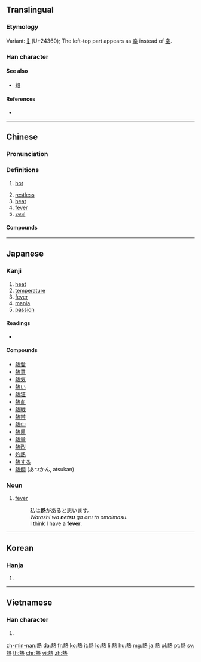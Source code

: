 {{also|热}}
==Translingual==

===Etymology===
{{Han compound|埶|火|c1=p|c2=s|t2=fire|ls=psc|alt2=灬}}

Variant: [[𤍠]] (U+24360); The left-top part appears as [[幸]] instead of [[坴]].

===Han character===
{{Han char|rn=86|rad=火|as=11|sn=15|four=45331|canj=GIF|ids=⿱埶灬}}

====See also====
* [[熟]] <!-- Graphically similar -->

====References====
* {{Han ref|kx=0681.080|dkj=19360|dj=1092.240|hdz=32230.100|uh=71B1|ud=29105|bh=BCF6|bd=48374}}

----

==Chinese==
{{zh-forms|s=热}}

===Pronunciation===
{{zh-pron
|m=rè
|c=jit6
|h=pfs=ngie̍t
|mn=jia̍t/joa̍h/loa̍h
|w=5nyiq
|ma=y
|mc=y
|oc=y
|cat=a,n
}}

===Definitions===
{{zh-hanzi}}

# [[hot]]
#: {{zh-x|今天 很 '''熱'''。|It is '''hot''' today.}}
# [[restless]]
# [[heat]]
# [[fever]]
# [[zeal]]

====Compounds====
{{der5
|{{zh-l|熱愛}}
|{{zh-l|灼熱}}
|{{zh-l|熱病}}
|{{zh-l|熱補}}
|{{zh-l|熱菜}}
|{{zh-l|熱腸}}
|{{zh-l|熱潮}}
|{{zh-l|熱忱}}
|{{zh-l|熱誠}}
|{{zh-l|熱處理}}
|{{zh-l|熱帶}}
|{{zh-l|熱帶魚}}
|{{zh-l|熱導體}}
|{{zh-l|熱點}}
|{{zh-l|熱電廠}}
|{{zh-l|熱點堆}}
|{{zh-l|熱電站}}
|{{zh-l|熱度}}
|{{zh-l|熱風}}
|{{zh-l|熱敷}}
|{{zh-l|熱服}}
|{{zh-l|熱輻射}}
|{{zh-l|熱功當量}}
|{{zh-l|熱狗}}
|{{zh-l|熱鍋上的螞蟻}}
|{{zh-l|熱核反應}}
|{{zh-l|熱核武器}}
|{{zh-l|熱烘烘}}
|{{zh-l|熱乎}}
|{{zh-l|熱呼}}
|{{zh-l|熱乎乎}}
|{{zh-l|熱火}}
|{{zh-l|熱火朝天}}
|{{zh-l|熱和}}
|{{zh-l|熱加工}}
|{{zh-l|熱勁}}
|{{zh-l|熱勁兒}}
|{{zh-l|熱辣辣}}
|{{zh-l|熱浪}}
|{{zh-l|熱淚}}
|{{zh-l|熱淚盈眶}}
|{{zh-l|熱力}}
|{{zh-l|熱力學}}
|{{zh-l|熱戀}}
|{{zh-l|熱量}}
|{{zh-l|熱烈}}
|{{zh-l|熱流}}
|{{zh-l|熱門}}
|{{zh-l|熱門貨}}
|{{zh-l|熱鬧}}
|{{zh-l|熱能}}
|{{zh-l|熱噴噴}}
|{{zh-l|熱氣}}
|{{zh-l|熱氣球}}
|{{zh-l|熱切}}
|{{zh-l|熱情}}
|{{zh-l|熱容量}}
|{{zh-l|熱身賽}}
|{{zh-l|熱水}}
|{{zh-l|熱水袋}}
|{{zh-l|熱水瓶}}
|{{zh-l|熱水器}}
|{{zh-l|熱塑性}}
|{{zh-l|熱騰騰}}
|{{zh-l|熱天}}
|{{zh-l|熱土}}
|{{zh-l|熱望}}
|{{zh-l|熱線}}
|{{zh-l|熱線電話}}
|{{zh-l|熱銷}}
|{{zh-l|熱心}}
|{{zh-l|熱心腸}}
|{{zh-l|熱心腸兒}}
|{{zh-l|熱學}}
|{{zh-l|熱血}}
|{{zh-l|熱血動物}}
|{{zh-l|熱藥}}
|{{zh-l|熱飲}}
|{{zh-l|熱源}}
|{{zh-l|熱戰}}
|{{zh-l|熱障}}
|{{zh-l|熱中}}
|{{zh-l|熱衷}}
}}

{{zh-cat|Beginning}}

----

==Japanese==

===Kanji===
{{ja-kanji|grade=4|rs=火11}}

# [[heat]]
# [[temperature]]
# [[fever]]
# [[mania]]
# [[passion]]

====Readings====
* {{ja-readings|goon=[[ねつ]] (netsu), [[ねち]] (nechi)|kanon=[[ぜつ]] (zetsu)|kun=[[あつい]] ([[熱い]], atsui)}}

====Compounds====
{{der-top}}
* [[熱愛]]
* [[熱意]]
* [[熱気]]
* [[熱い]]
* [[熱狂]]
* [[熱血]]
* [[熱戦]]
* [[熱帯]]
* [[熱中]]
* [[熱風]]
* [[熱量]]
* [[熱烈]]
* [[灼熱]]
* [[熱する]]
* [[熱燗]] (あつかん, atsukan)
{{der-bottom}}

===Noun===
{{ja-noun|ねつ}}
# [[fever]]
#: 私は'''熱'''があると思います。<br>''Watashi wa '''netsu''' ga aru to omoimasu.''<br>I think I have a '''fever'''.

----

==Korean==

===Hanja===
{{ko-hanja|hangeul=열|eumhun=|mr=yŏl|y=yel}}

# {{defn|lang=ko|sort=火11}}

----

==Vietnamese==

===Han character===
{{vi-hantu|[[nhiệt]], [[nhét]], [[nhẹt]]|rs=火11}}

# {{defn|lang=vi|sort=火11}}

[[zh-min-nan:熱]]
[[da:熱]]
[[fr:熱]]
[[ko:熱]]
[[it:熱]]
[[lo:熱]]
[[li:熱]]
[[hu:熱]]
[[mg:熱]]
[[ja:熱]]
[[pl:熱]]
[[pt:熱]]
[[sv:熱]]
[[th:熱]]
[[chr:熱]]
[[vi:熱]]
[[zh:熱]]